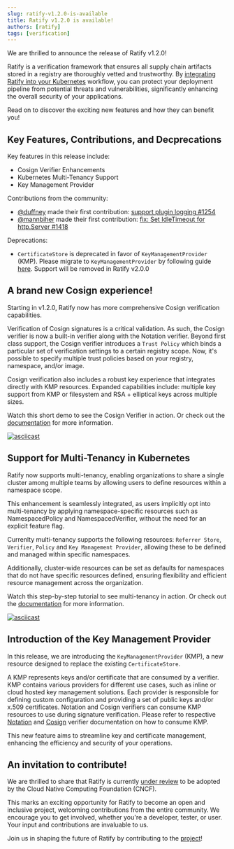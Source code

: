 ```yaml
---
slug: ratify-v1.2.0-is-available
title: Ratify v1.2.0 is available! 
authors: [ratify]
tags: [verification]
---
```


We are thrilled to announce the release of Ratify v1.2.0! 

Ratify is a verification framework that ensures all supply chain artifacts stored in a registry are thoroughly vetted and trustworthy. By [integrating Ratify into your Kubernetes](https://notaryproject.dev/blog/2023/announcing-major-release/#integration-with-admission-controller-for-kubernetes-usage) workflow, you can protect your deployment pipeline from potential threats and vulnerabilities, significantly enhancing the overall security of your applications.

Read on to discover the exciting new features and how they can benefit you!

## Key Features, Contributions, and Decprecations

Key features in this release include:
- Cosign Verifier Enhancements 
- Kubernetes Multi-Tenancy Support
- Key Management Provider

Contributions from the community:
- [@duffney](https://github.com/duffney) made their first contribution: [support plugin logging #1254](https://github.com/deislabs/ratify/pull/1254)
- [@mannbiher](https://github.com/mannbiher) made their first contribution: [fix: Set IdleTimeout for http.Server #1418](https://github.com/deislabs/ratify/pull/1418)

Deprecations:
- `CertificateStore` is deprecated in favor of `KeyManagementProvider` (KMP). Please migrate to `KeyManagementProvider` by following guide [here](https://ratify.dev/docs/reference/custom%20resources/key-management-providers#migrating-from-certificatestore-to-kmp). Support will be removed in Ratify v2.0.0

## A brand new Cosign experience! 

Starting in v1.2.0, Ratify now has more comprehensive Cosign verification capabilities. 

Verification of Cosign signatures is a critical validation. As such, the Cosign verifier is now a built-in verifier along with the Notation verifier. Beyond first class support, the Cosign verifier introduces a `Trust Policy` which binds a particular set of verification settings to a certain registry scope. Now, it's possible to specify multiple trust policies based on your registry, namespace, and/or image. 

Cosign verification also includes a robust key experience that integrates directly with KMP resources. Expanded capabilities include: multiple key support from KMP or filesystem and RSA + elliptical keys across multiple sizes.

Watch this short demo to see the Cosign Verifier in action. Or check out the [documentation](https://ratify.dev/docs/reference/verifiers/cosign) for more information.

[![asciicast](https://asciinema.org/a/658139.svg)](https://asciinema.org/a/658139)

## Support for Multi-Tenancy in Kubernetes

Ratify now supports multi-tenancy, enabling organizations to share a single cluster among multiple teams by allowing users to define resources within a namespace scope. 

This enhancement is seamlessly integrated, as users implicitly opt into multi-tenancy by applying namespace-specific resources such as NamespacedPolicy and NamespacedVerifier, without the need for an explicit feature flag.

Currenlty multi-tenancy supports the following resources: `Referrer Store`, `Verifier`, `Policy` and `Key Management Provider`, allowing these to be defined and managed within specific namespaces.

Additionally, cluster-wide resources can be set as defaults for namespaces that do not have specific resources defined, ensuring flexibility and efficient resource management across the organization.

Watch this step-by-step tutorial to see multi-tenancy in action. Or check out the [documentation](https://ratify.dev/docs/reference/multi-tenancy) for more information.

[![asciicast](https://asciinema.org/a/PO8RPcuZ2qyShif80c55WQipj.svg)](https://asciinema.org/a/PO8RPcuZ2qyShif80c55WQipj)

## Introduction of the Key Management Provider

In this release, we are introducing the `KeyManagementProvider` (KMP), a new resource designed to replace the existing `CertificateStore`. 

A KMP represents keys and/or certificate that are consumed by a verifier. KMP contains various providers for different use cases, such as inline or cloud hosted key management solutions. Each provider is responsible for defining custom configuration and providing a set of public keys and/or x.509 certificates. Notation and Cosign verifiers can consume KMP resources to use during signature verification. Please refer to respective [Notation](https://ratify.dev/docs/plugins/verifier/notation) and [Cosign](https://ratify.dev/docs/plugins/verifier/cosign) verifier documentation on how to consume KMP.

This new feature aims to streamline key and certificate management, enhancing the efficiency and security of your operations.

## An invitation to contribute!

We are thrilled to share that Ratify is currently [under review](https://github.com/cncf/sandbox/issues/96) to be adopted by the Cloud Native Computing Foundation (CNCF). 

This marks an exciting opportunity for Ratify to become an open and inclusive project, welcoming contributions from the entire community. We encourage you to get involved, whether you're a developer, tester, or user. Your input and contributions are invaluable to us.

Join us in shaping the future of Ratify by contributing to the [project](https://github.com/deislabs/ratify/blob/dev/CONTRIBUTING.md)!
